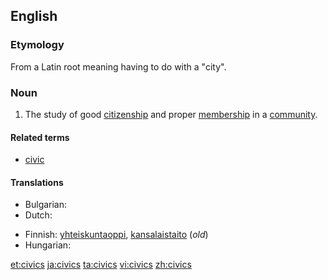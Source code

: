 ==English==

===Etymology===
From a Latin root meaning having to do with a "city".

===Noun===
{{head|en|noun}}

# The study of good [[citizenship]] and proper [[membership]] in a [[community]].

====Related terms====
* [[civic]]

====Translations====
{{trans-top|the study of good citizenship and proper membership in a community}}
* Bulgarian: {{t|bg|гражданско право|n}}
* Dutch: {{t|nl|maatschappijleer|f}}
{{trans-mid}}
* Finnish: [[yhteiskuntaoppi]], [[kansalaistaito]] (''old'')
* Hungarian: {{t|hu|állampolgári ismeretek}}
{{trans-bottom}}

[[et:civics]]
[[ja:civics]]
[[ta:civics]]
[[vi:civics]]
[[zh:civics]]